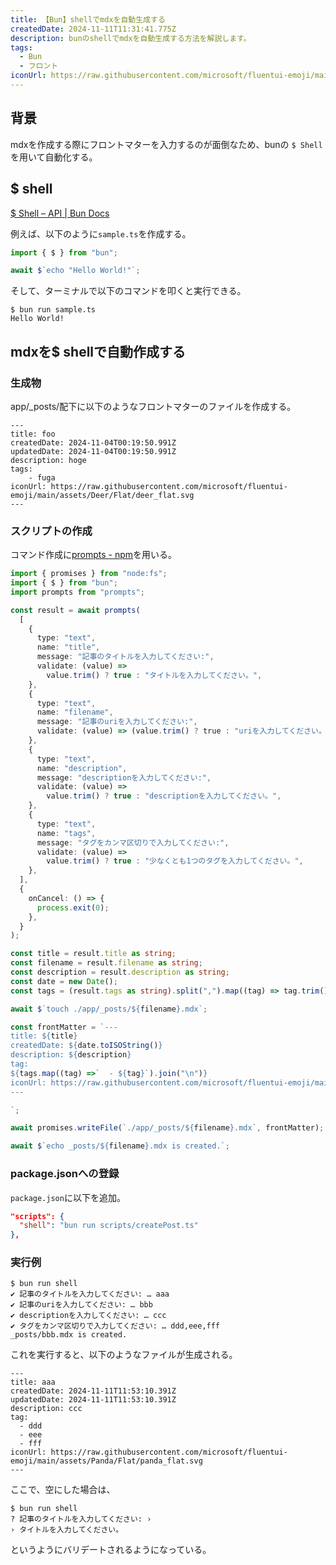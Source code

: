 ```yaml
---
title: 【Bun】shellでmdxを自動生成する
createdDate: 2024-11-11T11:31:41.775Z
description: bunのshellでmdxを自動生成する方法を解説します。
tags:
  - Bun
  - フロント
iconUrl: https://raw.githubusercontent.com/microsoft/fluentui-emoji/main/assets/Cat/Flat/cat_flat.svg
---
```


## 背景

mdxを作成する際にフロントマターを入力するのが面倒なため、bunの `$ Shell` を用いて自動化する。

## $ shell

[$ Shell – API | Bun Docs](https://bun.sh/docs/runtime/shell)

例えば、以下のように`sample.ts`を作成する。

```ts title="sample.ts"
import { $ } from "bun";

await $`echo "Hello World!"`; 
```

そして、ターミナルで以下のコマンドを叩くと実行できる。

```shellsession title="ターミナル"
$ bun run sample.ts
Hello World!
```

## mdxを$ shellで自動作成する

### 生成物

app/_posts/配下に以下のようなフロントマターのファイルを作成する。

```mdx
---
title: foo
createdDate: 2024-11-04T00:19:50.991Z
updatedDate: 2024-11-04T00:19:50.991Z
description: hoge
tags:
    - fuga
iconUrl: https://raw.githubusercontent.com/microsoft/fluentui-emoji/main/assets/Deer/Flat/deer_flat.svg
---
```

### スクリプトの作成

コマンド作成に[prompts - npm](https://www.npmjs.com/package/prompts)を用いる。

```ts showLineNumbers title="script/createPost.ts"
import { promises } from "node:fs";
import { $ } from "bun";
import prompts from "prompts";

const result = await prompts(
  [
    {
      type: "text",
      name: "title",
      message: "記事のタイトルを入力してください:",
      validate: (value) =>
        value.trim() ? true : "タイトルを入力してください。",
    },
    {
      type: "text",
      name: "filename",
      message: "記事のuriを入力してください:",
      validate: (value) => (value.trim() ? true : "uriを入力してください。"),
    },
    {
      type: "text",
      name: "description",
      message: "descriptionを入力してください:",
      validate: (value) =>
        value.trim() ? true : "descriptionを入力してください。",
    },
    {
      type: "text",
      name: "tags",
      message: "タグをカンマ区切りで入力してください:",
      validate: (value) =>
        value.trim() ? true : "少なくとも1つのタグを入力してください。",
    },
  ],
  {
    onCancel: () => {
      process.exit(0);
    },
  }
);

const title = result.title as string;
const filename = result.filename as string;
const description = result.description as string;
const date = new Date();
const tags = (result.tags as string).split(",").map((tag) => tag.trim());

await $`touch ./app/_posts/${filename}.mdx`;

const frontMatter = `---
title: ${title}
createdDate: ${date.toISOString()}
description: ${description}
tag:
${tags.map((tag) =>`  - ${tag}`).join("\n")}
iconUrl: https://raw.githubusercontent.com/microsoft/fluentui-emoji/main/assets/Panda/Flat/panda_flat.svg
---

`;

await promises.writeFile(`./app/_posts/${filename}.mdx`, frontMatter);

await $`echo _posts/${filename}.mdx is created.`;
```

### package.jsonへの登録

`package.json`に以下を追加。

```json title="package.json"
"scripts": {
  "shell": "bun run scripts/createPost.ts"
},
```

### 実行例

```shellsession
$ bun run shell
✔ 記事のタイトルを入力してください: … aaa
✔ 記事のuriを入力してください: … bbb
✔ descriptionを入力してください: … ccc
✔ タグをカンマ区切りで入力してください: … ddd,eee,fff
_posts/bbb.mdx is created.
```

これを実行すると、以下のようなファイルが生成される。

```mdx title="bbb.mdx"
---
title: aaa
createdDate: 2024-11-11T11:53:10.391Z
updatedDate: 2024-11-11T11:53:10.391Z
description: ccc
tag:
  - ddd
  - eee
  - fff
iconUrl: https://raw.githubusercontent.com/microsoft/fluentui-emoji/main/assets/Panda/Flat/panda_flat.svg
---
```

ここで、空にした場合は、

```sellsession title="ターミナル"
$ bun run shell
? 記事のタイトルを入力してください: › 
› タイトルを入力してください。
```

というようにバリデートされるようになっている。
